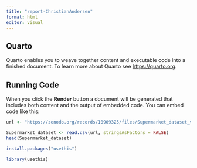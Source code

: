 ```yaml
---
title: "report-ChristianAndersen"
format: html
editor: visual
---
```


## Quarto

Quarto enables you to weave together content and executable code into a finished document. To learn more about Quarto see <https://quarto.org>.

## Running Code

When you click the **Render** button a document will be generated that includes both content and the output of embedded code. You can embed code like this:

```r
url <- "https://zenodo.org/records/10909325/files/Supermarket_dataset_v3.csv?download=1"

Supermarket_dataset <- read.csv(url, stringsAsFactors = FALSE)
head(Supermarket_dataset)

```

```r
install.packages("usethis")
```

```r
library(usethis)
```

```r

```

```r

```
